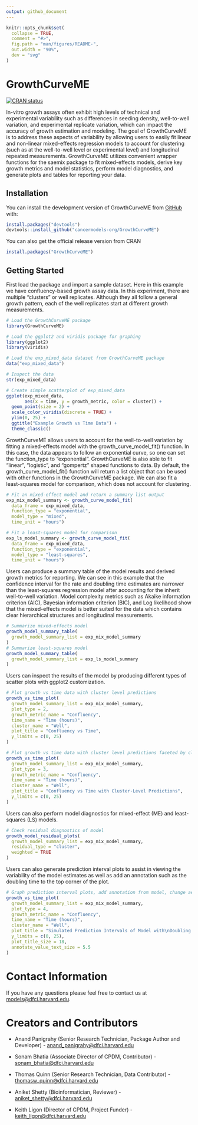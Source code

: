 ```yaml
---
output: github_document
---
```


<!-- README.md is generated from README.Rmd. Please edit that file -->

```r
knitr::opts_chunk$set(
  collapse = TRUE,
  comment = "#>",
  fig.path = "man/figures/README-",
  out.width = "90%",
  dev = "svg"
)
```

# GrowthCurveME

<!-- badges: start -->

[![CRAN status](https://www.r-pkg.org/badges/version/GrowthCurveME)](https://CRAN.R-project.org/package=GrowthCurveME)
<!-- badges: end -->

In-vitro growth assays often exhibit high levels of technical and experimental variability such as differences in seeding density, well-to-well variation, and experimental replicate variation, which can impact the accuracy of growth estimation and modeling. The goal of GrowthCurveME is to address these aspects of variability by allowing users to easily fit linear and non-linear mixed-effects regression models to account for clustering (such as at the well-to-well level or experimental level) and longitudinal repeated measurements. GrowthCurveME utilizes convenient wrapper functions for the saemix package to fit mixed-effects models, derive key growth metrics and model statistics, perform model diagnostics, and generate plots and tables for reporting your data.

## Installation

You can install the development version of GrowthCurveME from [GitHub](https://github.com/) with:

``` r
install.packages("devtools")
devtools::install_github("cancermodels-org/GrowthCurveME")
```

You can also get the official release version from CRAN

``` r
install.packages("GrowthCurveME")
```

## Getting Started

First load the package and import a sample dataset. Here in this example we have confluency-based growth assay data. In this experiment, there are multiple "clusters" or well replicates. Although they all follow a general growth pattern, each of the well replicates start at different growth measurements.

```r
# Load the GrowthCurveME package
library(GrowthCurveME)

# Load the ggplot2 and viridis package for graphing
library(ggplot2)
library(viridis)

# Load the exp_mixed_data dataset from GrowthCurveME package
data("exp_mixed_data")

# Inspect the data
str(exp_mixed_data)

# Create simple scatterplot of exp_mixed_data
ggplot(exp_mixed_data,
       aes(x = time, y = growth_metric, color = cluster)) +
  geom_point(size = 2) +
  scale_color_viridis(discrete = TRUE) +
  ylim(0, 25) +
  ggtitle("Example Growth vs Time Data") +
  theme_classic()

```

GrowthCurveME allows users to account for the well-to-well variation by fitting a mixed-effects model with the growth_curve_model_fit() function. In this case, the data appears to follow an exponential curve, so one can set the function_type to "exponential". GrowthCurveME is also able to fit "linear", "logistic", and "gompertz" shaped functions to data. By default, the growth_curve_model_fit() function will return a list object that can be used with other functions in the GrowthCurveME package. We can also fit a least-squares model for comparison, which does not account for clustering.

```r
# Fit an mixed-effect model and return a summary list output
exp_mix_model_summary <- growth_curve_model_fit(
  data_frame = exp_mixed_data,
  function_type = "exponential",
  model_type = "mixed",
  time_unit = "hours")

# Fit a least-squares model for comparison
exp_ls_model_summary <- growth_curve_model_fit(
  data_frame = exp_mixed_data,
  function_type = "exponential",
  model_type = "least-squares",
  time_unit = "hours")

```

Users can produce a summary table of the model results and derived growth metrics for reporting. We can see in this example that the confidence interval for the rate and doubling time estimates are narrower than the least-squares regression model after accounting for the inherit well-to-well variation. Model complexity metrics such as Akaike information criterion (AIC), Bayesian information criterion (BIC), and Log likelihood show that the mixed-effects model is better suited for the data which contains clear hierarchical structures and longitudinal measurements.

```r
# Summarize mixed-effects model
growth_model_summary_table(
  growth_model_summary_list = exp_mix_model_summary
)
# Summarize least-squares model
growth_model_summary_table(
  growth_model_summary_list = exp_ls_model_summary
)
```

Users can inspect the results of the model by producing different types of scatter plots with ggplot2 customization.

```r
# Plot growth vs time data with cluster level predictions 
growth_vs_time_plot(
  growth_model_summary_list = exp_mix_model_summary,
  plot_type = 2,
  growth_metric_name = "Confluency",
  time_name = "Time (hours)",
  cluster_name = "Well",
  plot_title = "Confluency vs Time",
  y_limits = c(0, 25)
)

# Plot growth vs time data with cluster level predictions faceted by cluster
growth_vs_time_plot(
  growth_model_summary_list = exp_mix_model_summary,
  plot_type = 3,
  growth_metric_name = "Confluency",
  time_name = "Time (hours)",
  cluster_name = "Well",
  plot_title = "Confluency vs Time with Cluster-Level Predictions",
  y_limits = c(0, 25)
)

```

Users can also perform model diagnostics for mixed-effect (ME) and least-squares (LS) models.

```r
# Check residual diagnostics of model
growth_model_residual_plots(
  growth_model_summary_list = exp_mix_model_summary,
  residual_type = "cluster",
  weighted = TRUE
)

```

Users can also generate prediction interval plots to assist in viewing the variability of the model estimates as well as add an annotation such as the doubling time to the top corner of the plot.

```r
# Graph prediction interval plots, add annotation from model, change aesthetics
growth_vs_time_plot(
  growth_model_summary_list = exp_mix_model_summary,
  plot_type = 4,
  growth_metric_name = "Confluency",
  time_name = "Time (hours)",
  cluster_name = "Well",
  plot_title = "Simulated Prediction Intervals of Model with\nDoubling Time 95%CI Annotation",
  y_limits = c(0, 25),
  plot_title_size = 18,
  annotate_value_text_size = 5.5
)

```

# Contact Information

If you have any questions please feel free to contact us at [models\@dfci.harvard.edu](mailto:models@dfci.harvard.edu).

# Creators and Contributors

-   Anand Panigrahy (Senior Research Technician, Package Author and Developer) - [anand_panigrahy\@dfci.harvard.edu](mailto:anand_panigrahy@dfci.harvard.edu)

-   Sonam Bhatia (Associate Director of CPDM, Contributor) - [sonam_bhatia\@dfci.harvard.edu](mailto:sonam_bhatia@dfci.harvard.edu)

-   Thomas Quinn (Senior Research Technician, Data Contributor) - [thomasw_quinn\@dfci.harvard.edu](mailto:thomasw_quinn@dfci.harvard.edu)

-   Aniket Shetty (Bioinformatician, Reviewer) - [aniket_shetty\@dfci.harvard.edu](mailto:aniket_shetty@dfci.harvard.edu)

-   Keith Ligon (Director of CPDM, Project Funder) - [keith_ligon\@dfci.harvard.edu](mailto:keith_ligon@dfci.harvard.edu)
